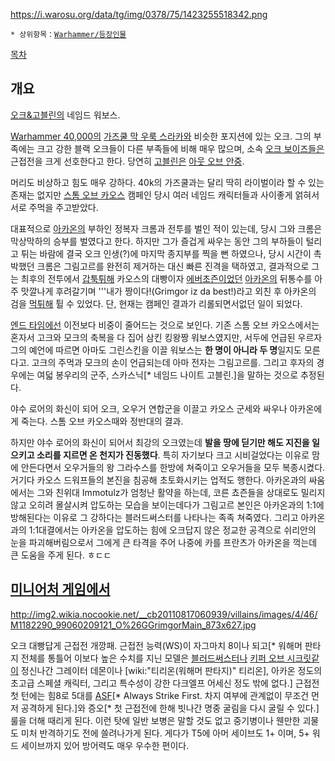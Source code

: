 {{{+1 '''Grimgor Ironhide'''}}}

https://i.warosu.org/data/tg/img/0378/75/1423255518342.png

 * 상위항목：[[Warhammer/등장인물]]

[[목차]]

== 개요 ==
[[오크&고블린]]의 네임드 워보스.

[[Warhammer 40,000]]의 [[가즈쿨 막 우룩 스라카]]와 비슷한 포지션에 있는 오크. 그의 부족에는 크고 강한 블랙 오크들이 다른 부족들에 비해 매우 많으며, 소속 [[오크 보이즈]]들은 근접전을 크게 선호한다고 한다. 당연히 [[고블린]]은 [[아웃 오브 안중]].

머리도 비상하고 힘도 매우 강하다. 40k의 가즈쿨과는 달리 딱히 라이벌이라 할 수 있는 존재는 없지만 [[스톰 오브 카오스]] 캠페인 당시 여러 네임드 캐릭터들과 사이좋게 얽혀서 서로 주먹을 주고받았다. 

대표적으로 [[아카온]]의 부하인 정복자 크롬과 전투를 벌인 적이 있는데, 당시 그와 크롬은 막상막하의 승부를 벌였다고 한다. 하지만 그가 즐겁게 싸우는 동안 그의 부하들이 털리고 튀는 바람에 결국 오크 인생(?)에 마지막 종지부를 찍을 뻔 하였으나, 당시 시간이 촉박했던 크롬은 그림고르를 완전히 제거하는 대신 빠른 진격을 택하였고, 결과적으로 그는 최후의 전투에서 [[갑툭튀]]해 카오스의 대빵이자 [[에버초즌]]이었던 [[아카온]]의 뒤통수를 아주 맛깔나게 후려갈기며 '''내가 짱이다!(Grimgor iz da best!)라고 외친 후 아카온의 검을 [[먹튀]]해 튈 수 있었다. 단, 현재는 캠페인 결과가 리롤되면서없던 일이 되었다.

[[엔드 타임]]에선 이전보다 비중이 줄어드는 것으로 보인다. 기존 스톰 오브 카오스에서는 혼자서 고크와 모크의 축복을 다 집어 삼킨 킹왕짱 워보스였지만, 서두에 언급된 우르자그의 예언에 따르면 아마도 그린스킨을 이끌 워보스는 '''한 명이 아니라 두 명'''일지도 모른다고. 고크의 주먹과 모크의 손이 언급되는데 아마 전자는 그림고르를. 그리고 후자의 경우에는 여덟 봉우리의 군주, 스카스닉[* 네임드 나이트 고블린.]을 말하는 것으로 추정된다. 

야수 로어의 화신이 되어 오크, 오우거 연합군을 이끌고 카오스 군세와 싸우나 아카온에게 죽는다. 스톰 오브 카오스때와 정반대의 결과.

하지만 야수 로어의 화신이 되어서 최강의 오크였는데 '''발을 땅에 딛기만 해도 지진을 일으키고 소리를 지르면 온 천지가 진동했다'''. 특히 자기보다 크고 시비걸었다는 이유로 맘에 안든다면서 오우거들의 왕 그라수스를 한방에 쳐죽이고 오우거들을 모두 복종시켰다. 거기다 카오스 드워프들의 본진을 침공해 초토화시키는 업적도 행한다. 아카온과의 싸움에서는 그와 친위대 Immotulz가 엄청난 활약을 하는데, 코른 쵸즌들을 상대로도 밀리지 않고 오히려 몰살시켜 압도하는 모습을 보이는데다가 그림고르 본인은 아카온과의 1:1에 방해된다는 이유로 그 강하다는 블러드써스터를 나타나는 족족 쳐죽였다. 그리고 아카온과의 1:1대결에서는 아카온을 압도하는 힘에 오크답지 않은 정교한 공격으로 쉬리안의 눈을 파괴해버림으로서 그에게 큰 타격을 주어 나중에 카를 프란츠가 아카온을 꺽는데 큰 도움을 주게 된다. ㅎㄷㄷ
== [[미니어처 게임]]에서 ==
http://img2.wikia.nocookie.net/__cb20110817060939/villains/images/4/46/M1182290_99060209121_O%26GGrimgorMain_873x627.jpg

오크 대빵답게 근접전 개깡패. 근접전 능력(WS)이 자그마치 8이나 되고[* 워해머 판타지 전체를 통틀어 이보다 높은 수치를 지닌 모델은 [[블러드써스터]]나 [[키퍼 오브 시크릿]]같이 정신나간 그레이터 데몬이나 [wiki:"티리온(워해머 판타지)" 티리온], 아카온 정도의 초고급 스페셜 캐릭터, 그리고 특수성이 강한 다크엘프 어세신 정도 밖에 없다.] 근접전 첫 턴에는 힘8로 5대를 [[ASF]][* Always Strike First. 차지 여부에 관계없이 무조건 먼저 공격하게 된다.]와 증오[* 첫 근접전에 한해 빗나간 명중 굴림을 다시 굴릴 수 있다.] 룰을 더해 때리게 된다. 이런 탓에 일반 보병은 말할 것도 없고 중기병이나 웬만한 괴물도 미처 반격하기도 전에 쓸려나가게 된다. 게다가 T5에 아머 세이브도 1+ 이며, 5+ 워드 세이브까지 있어 방어력도 매우 우수한 편이다.
